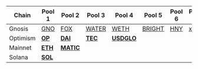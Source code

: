 | Chain     | Pool 1 | Pool 2 | Pool 3 | Pool 4 | Pool 5 | Pool 6 | Pool 7 |
|-----------|--------|--------|--------|--------|--------|--------|--------|
| Gnosis    | [GNO](https://info.honeyswap.org/#/pair/0x5aa67e24ba8a3fbdc553e308d02377e03ce9e94f) | [FOX](https://info.honeyswap.org/#/pair/0x75594f01da2e4231e16e67f841c307c4df2313d1) | [WATER](https://info.honeyswap.org/#/pair/0xe96adbd48d57ef7a5ee8fa622c1cd7fc7731630e) | [WETH](https://www.sushi.com/pool/100%3A0x55ff0cef43f0df88226e9d87d09fa036017f5586) | [BRIGHT](https://info.honeyswap.org/#/pair/0x094cf5da3f313747f460f1e410e0daefcad6c0c8) | [HNY](https://info.honeyswap.org/#/pair/0x08ea9f608656a4a775ef73f5b187a2f1ae2ae10e) | [xDAI](https://info.honeyswap.org/#/pair/0xb7189a7ea38fa31210a79fe282aec5736ad5fa57) |
| Optimism  | [**OP**](https://velodrome.finance/deposit?token0=0x4200000000000000000000000000000000000042&token1=0x528CDc92eAB044E1E39FE43B9514bfdAB4412B98&type=-1) | [**DAI**](https://app.uniswap.org/explore/pools/optimism/0x969e1D236289742C9D36eA1c7124cdDb84397772) | [**TEC**](https://velodrome.finance/deposit?token0=0x528CDc92eAB044E1E39FE43B9514bfdAB4412B98&token1=0x8Fc7C1109c08904160d6AE36482B79814D45eB78&type=-1) | [**USDGLO**](https://app.uniswap.org/explore/pools/optimism/0x165E6DAD9772C8CB44015eDD5bd8b012A84bd276) | | | |
| Mainnet   | [**ETH**](https://info.uniswap.org/#/pools/0xc763b6b3d0f75167db95daa6a0a0d75dd467c4e1) | [**MATIC**](https://app.uniswap.org/explore/pools/ethereum/0x46ad345fff4aec9990a4f20e829c50fbf291db0e) | | | | |
| Solana    | [**SOL**](https://www.orca.so/liquidity?address=E7yVYRW2HZVXcreRE2asLs4HmtyviGbnnTXTarj7uDjc) | | | | | |